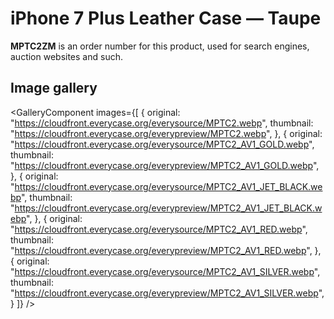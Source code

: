 
# iPhone 7 Plus Leather Case — Taupe

<Callout type='info' emoji='👉🏻'>**MPTC2ZM** is an order number for this product, used for search engines, auction websites and such.</Callout>

## Image gallery

<GalleryComponent
    images={[
      {
        original: "https://cloudfront.everycase.org/everysource/MPTC2.webp",
        thumbnail: "https://cloudfront.everycase.org/everypreview/MPTC2.webp",
      },
      {
        original: "https://cloudfront.everycase.org/everysource/MPTC2_AV1_GOLD.webp",
        thumbnail: "https://cloudfront.everycase.org/everypreview/MPTC2_AV1_GOLD.webp",
      },
      {
        original: "https://cloudfront.everycase.org/everysource/MPTC2_AV1_JET_BLACK.webp",
        thumbnail: "https://cloudfront.everycase.org/everypreview/MPTC2_AV1_JET_BLACK.webp",
      },
      {
        original: "https://cloudfront.everycase.org/everysource/MPTC2_AV1_RED.webp",
        thumbnail: "https://cloudfront.everycase.org/everypreview/MPTC2_AV1_RED.webp",
      },
      {
        original: "https://cloudfront.everycase.org/everysource/MPTC2_AV1_SILVER.webp",
        thumbnail: "https://cloudfront.everycase.org/everypreview/MPTC2_AV1_SILVER.webp",
      }
    ]}
  />
